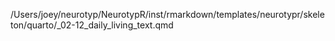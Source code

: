 /Users/joey/neurotyp/NeurotypR/inst/rmarkdown/templates/neurotypr/skeleton/quarto/_02-12_daily_living_text.qmd